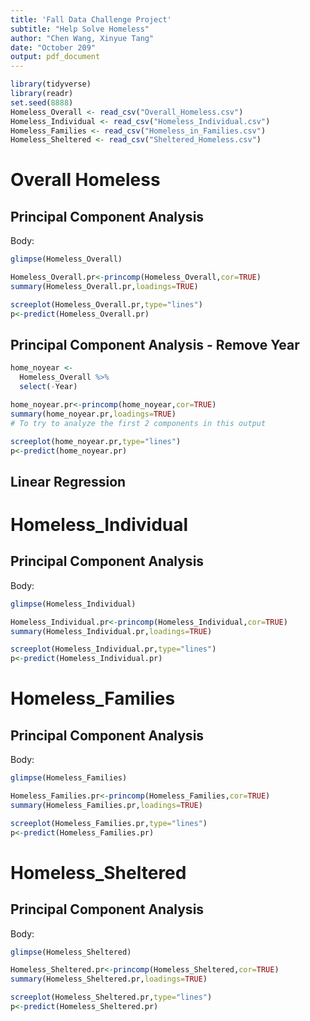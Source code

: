 ```yaml
---
title: 'Fall Data Challenge Project'
subtitle: "Help Solve Homeless"
author: "Chen Wang, Xinyue Tang"
date: "October 209"
output: pdf_document
---
```


```r
library(tidyverse)
library(readr)
set.seed(8888)
Homeless_Overall <- read_csv("Overall_Homeless.csv")
Homeless_Individual <- read_csv("Homeless_Individual.csv")
Homeless_Families <- read_csv("Homeless_in_Families.csv")
Homeless_Sheltered <- read_csv("Sheltered_Homeless.csv")
```

# Overall Homeless

## Principal Component Analysis

Body:


```r
glimpse(Homeless_Overall)
```


```r
Homeless_Overall.pr<-princomp(Homeless_Overall,cor=TRUE)
summary(Homeless_Overall.pr,loadings=TRUE)
```

```r
screeplot(Homeless_Overall.pr,type="lines")
p<-predict(Homeless_Overall.pr)
```

## Principal Component Analysis - Remove Year

```r
home_noyear <-
  Homeless_Overall %>% 
  select(-Year)
```


```r
home_noyear.pr<-princomp(home_noyear,cor=TRUE)
summary(home_noyear.pr,loadings=TRUE)
# To try to analyze the first 2 components in this output
```

```r
screeplot(home_noyear.pr,type="lines")
p<-predict(home_noyear.pr)
```


## Linear Regression



\pagebreak

# Homeless_Individual

## Principal Component Analysis

Body:


```r
glimpse(Homeless_Individual)
```


```r
Homeless_Individual.pr<-princomp(Homeless_Individual,cor=TRUE)
summary(Homeless_Individual.pr,loadings=TRUE)
```

```r
screeplot(Homeless_Individual.pr,type="lines")
p<-predict(Homeless_Individual.pr)
```


\pagebreak

# Homeless_Families

## Principal Component Analysis

Body:


```r
glimpse(Homeless_Families)
```



```r
Homeless_Families.pr<-princomp(Homeless_Families,cor=TRUE)
summary(Homeless_Families.pr,loadings=TRUE)
```

```r
screeplot(Homeless_Families.pr,type="lines")
p<-predict(Homeless_Families.pr)
```

\pagebreak

# Homeless_Sheltered

## Principal Component Analysis

Body:


```r
glimpse(Homeless_Sheltered)
```


```r
Homeless_Sheltered.pr<-princomp(Homeless_Sheltered,cor=TRUE)
summary(Homeless_Sheltered.pr,loadings=TRUE)
```

```r
screeplot(Homeless_Sheltered.pr,type="lines")
p<-predict(Homeless_Sheltered.pr)
```

